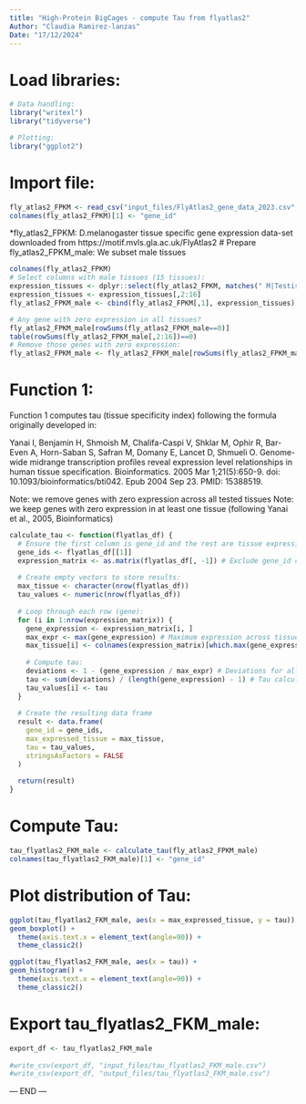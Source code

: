 ```yaml
---
title: "High-Protein BigCages - compute Tau from flyatlas2"
Author: "Claudia Ramirez-lanzas"
Date: "17/12/2024"
---
```


# Load libraries:
```r
# Data handling:
library("writexl") 
library("tidyverse") 

# Plotting:
library("ggplot2") 

```
# Import file:
```r
fly_atlas2_FPKM <- read_csv("input_files/FlyAtlas2_gene_data_2023.csv", show_col_types = FALSE)
colnames(fly_atlas2_FPKM)[1] <- "gene_id"

```
*fly_atlas2_FPKM: D.melanogaster tissue specific gene expression data-set downloaded from
https://motif.mvls.gla.ac.uk/FlyAtlas2
# Prepare fly_atlas2_FPKM_male:
We subset male tissues
```r
colnames(fly_atlas2_FPKM)
# Select columns with male tissues (15 tissues):
expression_tissues <- dplyr::select(fly_atlas2_FPKM, matches(" M|Testis|Accessory"))
expression_tissues <- expression_tissues[,2:16]
fly_atlas2_FPKM_male <- cbind(fly_atlas2_FPKM[,1], expression_tissues)

# Any gene with zero expression in all tissues?
fly_atlas2_FPKM_male[rowSums(fly_atlas2_FPKM_male==0)]
table(rowSums(fly_atlas2_FPKM_male[,2:16])==0)
# Remove those genes with zero expression:
fly_atlas2_FPKM_male <- fly_atlas2_FPKM_male[rowSums(fly_atlas2_FPKM_male[,2:16])>0,]


```
# Function 1:
Function 1 computes tau (tissue specificity index) following the formula
originally developed in:

Yanai I, Benjamin H, Shmoish M, Chalifa-Caspi V, Shklar M, Ophir R,
Bar-Even A, Horn-Saban S, Safran M, Domany E, Lancet D, Shmueli O.
Genome-wide midrange transcription profiles reveal expression level
relationships in human tissue specification. Bioinformatics.
2005 Mar 1;21(5):650-9. doi: 10.1093/bioinformatics/bti042.
Epub 2004 Sep 23. PMID: 15388519.

Note: we remove genes with zero expression across all tested tissues
Note: we keep genes with zero expression in at least one
tissue (following Yanai et al., 2005, Bioinformatics)

```r
calculate_tau <- function(flyatlas_df) {
  # Ensure the first column is gene_id and the rest are tissue expressions
  gene_ids <- flyatlas_df[[1]]
  expression_matrix <- as.matrix(flyatlas_df[, -1]) # Exclude gene_id column
  
  # Create empty vectors to store results:
  max_tissue <- character(nrow(flyatlas_df))
  tau_values <- numeric(nrow(flyatlas_df))
  
  # Loop through each row (gene):
  for (i in 1:nrow(expression_matrix)) {
    gene_expression <- expression_matrix[i, ]
    max_expr <- max(gene_expression) # Maximum expression across tissues for the gene
    max_tissue[i] <- colnames(expression_matrix)[which.max(gene_expression)] # Tissue with max expression
    
    # Compute tau:
    deviations <- 1 - (gene_expression / max_expr) # Deviations for all tissues
    tau <- sum(deviations) / (length(gene_expression) - 1) # Tau calculation
    tau_values[i] <- tau
  }
  
  # Create the resulting data frame
  result <- data.frame(
    gene_id = gene_ids,
    max_expressed_tissue = max_tissue,
    tau = tau_values,
    stringsAsFactors = FALSE
  )
  
  return(result)
}

```
# Compute Tau:
```r
tau_flyatlas2_FKM_male <- calculate_tau(fly_atlas2_FPKM_male)
colnames(tau_flyatlas2_FKM_male)[1] <- "gene_id"

```
# Plot distribution of Tau:
```r
ggplot(tau_flyatlas2_FKM_male, aes(x = max_expressed_tissue, y = tau)) +
geom_boxplot() +
  theme(axis.text.x = element_text(angle=90)) +
  theme_classic2()

ggplot(tau_flyatlas2_FKM_male, aes(x = tau)) +
geom_histogram() +
  theme(axis.text.x = element_text(angle=90)) +
  theme_classic2()

```
# Export tau_flyatlas2_FKM_male:
```r
export_df <- tau_flyatlas2_FKM_male
  
#write_csv(export_df, "input_files/tau_flyatlas2_FKM_male.csv")
#write_csv(export_df, "output_files/tau_flyatlas2_FKM_male.csv")

```

--- END ---